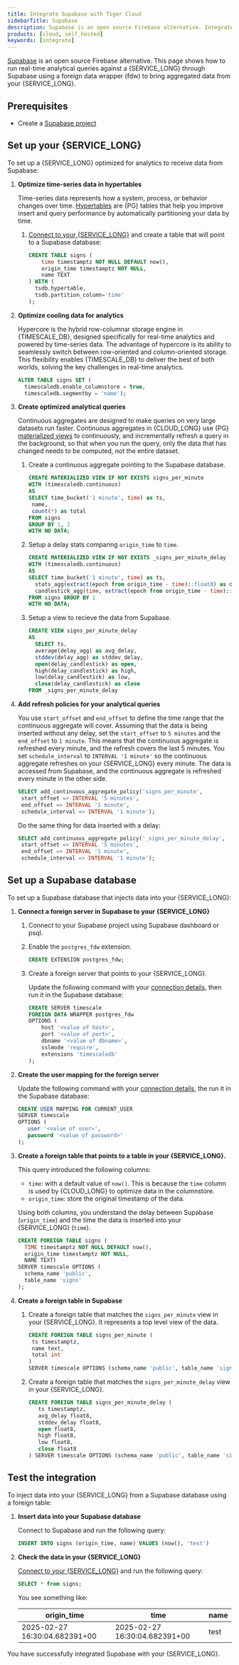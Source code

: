 ```yaml
---
title: Integrate Supabase with Tiger Cloud
sidebarTitle: Supabase
description: Supabase is an open source Firebase alternative. Integrate Supabase with Tiger Cloud
products: [cloud, self_hosted]
keywords: [integrate]
---
```



[Supabase][supabase] is an open source Firebase alternative. This page shows how to run real-time analytical queries 
against a {SERVICE_LONG} through Supabase using a foreign data wrapper (fdw) to bring aggregated data from your 
{SERVICE_LONG}.

## Prerequisites

<IntegrationPrereqs />

- Create a [Supabase project][supabase-new-project]

## Set up your {SERVICE_LONG}

To set up a {SERVICE_LONG} optimized for analytics to receive data from Supabase:

<Procedure>

1. **Optimize time-series data in hypertables**

   Time-series data represents how a system, process, or behavior changes over time. [Hypertables][hypertables-section]
   are {PG} tables that help you improve insert and query performance by automatically partitioning your data by
   time.

   1. [Connect to your {SERVICE_LONG}][connect] and create a table that will point to a Supabase database:
   
      ```sql
      CREATE TABLE signs (
          time timestamptz NOT NULL DEFAULT now(), 
          origin_time timestamptz NOT NULL, 
          name TEXT
      ) WITH (
        tsdb.hypertable,
        tsdb.partition_column='time'
      );
      ```
     <OldCreateHypertable />   

1. **Optimize cooling data for analytics**

   Hypercore is the hybrid row-columnar storage engine in {TIMESCALE_DB}, designed specifically for real-time analytics 
   and powered by time-series data. The advantage of hypercore is its ability to seamlessly switch between row-oriented 
   and column-oriented storage. This flexibility enables {TIMESCALE_DB} to deliver the best of both worlds, solving the
   key challenges in real-time analytics.

   ```sql
   ALTER TABLE signs SET (
     timescaledb.enable_columnstore = true, 
     timescaledb.segmentby = 'name'); 
   ```

1. **Create optimized analytical queries**

   Continuous aggregates are designed to make queries on very large datasets run
   faster. Continuous aggregates in {CLOUD_LONG} use {PG} [materialized views][postgres-materialized-views] to 
   continuously, and incrementally refresh a query in the background, so that when you run the query,
   only the data that has changed needs to be computed, not the entire dataset.

   1. Create a continuous aggregate pointing to the Supabase database.
   
      ```sql
      CREATE MATERIALIZED VIEW IF NOT EXISTS signs_per_minute
      WITH (timescaledb.continuous)
      AS
      SELECT time_bucket('1 minute', time) as ts,
       name, 
       count(*) as total 
      FROM signs 
      GROUP BY 1, 2 
      WITH NO DATA;
      ```

   1. Setup a delay stats comparing `origin_time` to `time`.

      ```sql
      CREATE MATERIALIZED VIEW IF NOT EXISTS _signs_per_minute_delay
      WITH (timescaledb.continuous)
      AS
      SELECT time_bucket('1 minute', time) as ts, 
        stats_agg(extract(epoch from origin_time - time)::float8) as delay_agg, 
        candlestick_agg(time, extract(epoch from origin_time - time)::float8, 1) as delay_candlestick 
      FROM signs GROUP BY 1 
      WITH NO DATA;
      ```

   1. Setup a view to recieve the data from Supabase.

      ```sql
      CREATE VIEW signs_per_minute_delay
      AS
        SELECT ts, 
        average(delay_agg) as avg_delay, 
        stddev(delay_agg) as stddev_delay, 
        open(delay_candlestick) as open, 
        high(delay_candlestick) as high, 
        low(delay_candlestick) as low, 
        close(delay_candlestick) as close 
      FROM _signs_per_minute_delay
      ```

1. **Add refresh policies for your analytical queries**

   You use `start_offset` and `end_offset` to define the time range that the continuous aggregate will cover. Assuming
   that the data is being inserted without any delay, set the `start_offset` to `5 minutes` and the `end_offset` to
   `1 minute`. This means that the continuous aggregate is refreshed every minute, and the refresh covers the last 5
   minutes. 
   You set `schedule_interval` to `INTERVAL '1 minute'` so the continuous aggregate refreshes on your {SERVICE_LONG}
   every minute. The data is accessed from Supabase, and the continuous aggregate is refreshed every minute in
   the other side.

   ```sql
   SELECT add_continuous_aggregate_policy('signs_per_minute',
    start_offset => INTERVAL '5 minutes',
    end_offset => INTERVAL '1 minute', 
    schedule_interval => INTERVAL '1 minute');
   ```
   Do the same thing for data inserted with a delay:
   ```sql
   SELECT add_continuous_aggregate_policy('_signs_per_minute_delay',
    start_offset => INTERVAL '5 minutes', 
    end_offset => INTERVAL '1 minute', 
    schedule_interval => INTERVAL '1 minute');
   ```

</Procedure>


## Set up a Supabase database 

To set up a Supabase database that injects data into your {SERVICE_LONG}:

<Procedure>

1. **Connect a foreign server in Supabase to your {SERVICE_LONG}**

   1. Connect to your Supabase project using Supabase dashboard or psql.
   1. Enable the `postgres_fdw` extension.
   
      ```sql
      CREATE EXTENSION postgres_fdw;
      ```
   1. Create a foreign server that points to your {SERVICE_LONG}.

      Update the following command with your [connection details][connection-info], then run it 
      in the Supabase database:

      ```sql
      CREATE SERVER timescale
      FOREIGN DATA WRAPPER postgres_fdw
      OPTIONS (
          host '<value of host>',
          port '<value of port>',
          dbname '<value of dbname>',
          sslmode 'require',
          extensions 'timescaledb'
      );
      ```

1. **Create the user mapping for the foreign server**

   Update the following command with your [connection details][connection-info], the run it
   in the Supabase database:

   ```sql
   CREATE USER MAPPING FOR CURRENT_USER 
   SERVER timescale 
   OPTIONS (
      user '<value of user>', 
      password '<value of password>'
   ); 
   ```
   
1. **Create a foreign table that points to a table in your {SERVICE_LONG}.**

   This query introduced the following columns:
   - `time`: with a default value of `now()`. This is because the `time` column is used by {CLOUD_LONG} to optimize data
      in the columnstore.
   - `origin_time`: store the original timestamp of the data.
   
   Using both columns, you understand the delay between Supabase (`origin_time`) and the time the data is
   inserted into your {SERVICE_LONG} (`time`).
   
   ```sql
   CREATE FOREIGN TABLE signs (
     TIME timestamptz NOT NULL DEFAULT now(),
     origin_time timestamptz NOT NULL,
     NAME TEXT) 
   SERVER timescale OPTIONS (
     schema_name 'public',
     table_name 'signs'
   );
   ```

1. **Create a foreign table in Supabase**

   1. Create a foreign table that matches the  `signs_per_minute` view in your {SERVICE_LONG}. It represents a top level 
      view of the data.
   
      ```sql
      CREATE FOREIGN TABLE signs_per_minute (
       ts timestamptz, 
       name text, 
       total int
      ) 
      SERVER timescale OPTIONS (schema_name 'public', table_name 'signs_per_minute');
      ```

   1. Create a foreign table that matches the  `signs_per_minute_delay` view in your {SERVICE_LONG}.
   
      ```sql
      CREATE FOREIGN TABLE signs_per_minute_delay (
         ts timestamptz, 
         avg_delay float8, 
         stddev_delay float8, 
         open float8, 
         high float8, 
         low float8, 
         close float8
      ) SERVER timescale OPTIONS (schema_name 'public', table_name 'signs_per_minute_delay');
      ```

</Procedure>

## Test the integration 

To inject data into your {SERVICE_LONG} from a Supabase database using a foreign table: 

<Procedure>

1. **Insert data into your Supabase database**

   Connect to Supabase and run the following query:

   ```sql
   INSERT INTO signs (origin_time, name) VALUES (now(), 'test')
   ```

1. **Check the data in your {SERVICE_LONG}**

   [Connect to your {SERVICE_LONG}][connect] and run the following query:

   ```sql
   SELECT * from signs;
   ```
   You see something like:

   | origin_time | time | name |
   |-------------|------|------|
   | 2025-02-27 16:30:04.682391+00 | 2025-02-27 16:30:04.682391+00 | test |

</Procedure>

You have successfully integrated Supabase with your {SERVICE_LONG}.  

[supabase]: https://supabase.com/
[supabase-new-project]: https://supabase.com/dashboard/new
[hypertables-section]: /use-timescale/:currentVersion:/hypertables/
[connect]: /getting-started/:currentVersion:/run-queries-from-console/
[hypercore]: /use-timescale/:currentVersion:/hypercore/
[postgres-materialized-views]: https://www.postgresql.org/docs/current/rules-materializedviews.html
[connection-info]: /integrations/:currentVersion:/find-connection-details/
